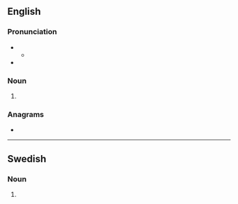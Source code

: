 ==English==

===Pronunciation===
* {{IPA|en|/spɹɪts/}}
** {{audio|en|LL-Q1860 (eng)-Vealhurl-sprits.wav|Audio (UK)}}
* {{rhymes|en|ɪts|s=1}}

===Noun===
{{head|en|noun form}}

# {{plural of|en|sprit}}

===Anagrams===
* {{anagrams|en|a=iprsst|spirts|stirps|strips}}

----

==Swedish==

===Noun===
{{head|sv|noun form}}

# {{sv-noun-form-indef-gen|sprit}}